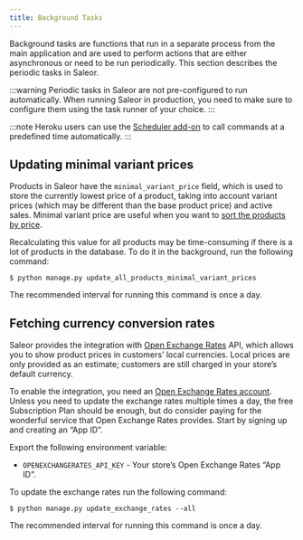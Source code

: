 ```yaml
---
title: Background Tasks
---
```


Background tasks are functions that run in a separate process from the main application and are used to perform actions that are either asynchronous or need to be run periodically. This section describes the periodic tasks in Saleor.

:::warning
Periodic tasks in Saleor are not pre-configured to run automatically. When running Saleor in production, you need to make sure to configure them using the task runner of your choice.
:::

:::note
Heroku users can use the [Scheduler add-on](https://elements.heroku.com/addons/scheduler) to call commands at a predefined time automatically.
:::

## Updating minimal variant prices

Products in Saleor have the `minimal_variant_price` field, which is used to store the currently lowest price of a product, taking into account variant prices (which may be different than the base product price) and active sales. Minimal variant price are useful when you want to [sort the products by price](developer/products.mdx#sorting).

Recalculating this value for all products may be time-consuming if there is a lot of products in the database. To do it in the background, run the following command:

```shell
$ python manage.py update_all_products_minimal_variant_prices
```

The recommended interval for running this command is once a day.

## Fetching currency conversion rates

Saleor provides the integration with [Open Exchange Rates](https://openexchangerates.org/) API, which allows you to show product prices in customers’ local currencies. Local prices are only provided as an estimate; customers are still charged in your store’s default currency.

To enable the integration, you need an [Open Exchange Rates account](https://openexchangerates.org/). Unless you need to update the exchange rates multiple times a day, the free Subscription Plan should be enough, but do consider paying for the wonderful service that Open Exchange Rates provides. Start by signing up and creating an “App ID”.

Export the following environment variable:

- `OPENEXCHANGERATES_API_KEY` - Your store’s Open Exchange Rates “App ID”.

To update the exchange rates run the following command:

```shell
$ python manage.py update_exchange_rates --all
```

The recommended interval for running this command is once a day.
